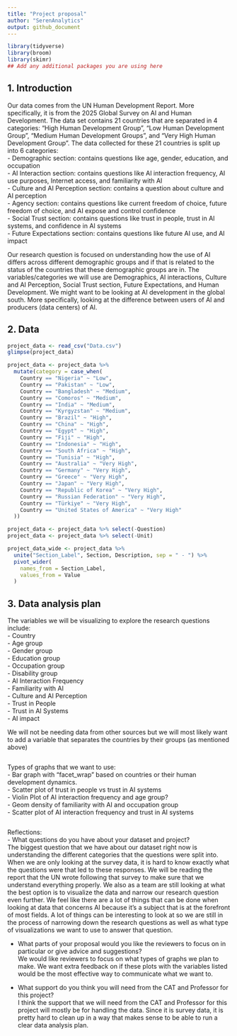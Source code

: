 ```yaml
---
title: "Project proposal"
author: "SerenAnalytics"
output: github_document
---
```


```r
library(tidyverse)
library(broom)
library(skimr)
## Add any additional packages you are using here
```

## 1. Introduction

Our data comes from the UN Human Development Report. More specifically, it is from the 2025 Global Survey on AI and Human Development. The data set contains 21 countries that are separated in 4 categories: “High Human Development Group”, “Low Human Development Group”, “Medium Human Development Groups”, and “Very High Human Development Group”. The data collected for these 21 countries is split up into 6 categories:  
- Demographic section: contains questions like age, gender, education, and occupation  
- AI Interaction section: contains questions like AI interaction frequency, AI use purposes, Internet access, and familiarity with AI  
- Culture and AI Perception section: contains a question about culture and AI perception  
- Agency section: contains questions like current freedom of choice, future freedom of choice, and AI expose and control confidence  
- Social Trust section: contains questions like trust in people, trust in AI systems, and confidence in AI systems  
- Future Expectations section: contains questions like future AI use, and AI impact  


Our research question is focused on understanding how the use of AI differs across different demographic groups and if that is related to the status of the countries that these demographic groups are in. The variables/categories we will use are Demographics, AI interactions, Culture and AI Perception, Social Trust section, Future Expectations, and Human Development. We might want to be looking at AI development in the global south. More specifically, looking at the difference between users of AI and producers (data centers) of AI.  
 

## 2. Data

```r
project_data <- read_csv("Data.csv")
glimpse(project_data)
```

```r
project_data <- project_data %>%
  mutate(category = case_when(
    Country == "Nigeria" ~ "Low",
    Country == "Pakistan" ~ "Low",
    Country == "Bangladesh" ~ "Medium",
    Country == "Comoros" ~ "Medium",
    Country == "India" ~ "Medium",
    Country == "Kyrgyzstan" ~ "Medium",
    Country == "Brazil" ~ "High",
    Country == "China" ~ "High",
    Country == "Egypt" ~ "High",
    Country == "Fiji" ~ "High",
    Country == "Indonesia" ~ "High",
    Country == "South Africa" ~ "High",
    Country == "Tunisia" ~ "High",
    Country == "Australia" ~ "Very High",
    Country == "Germany" ~ "Very High",
    Country == "Greece" ~ "Very High",
    Country == "Japan" ~ "Very High",
    Country == "Republic of Korea" ~ "Very High",
    Country == "Russian Federation" ~ "Very High",
    Country == "Türkiye" ~ "Very High",
    Country == "United States of America" ~ "Very High"
  ))
```

```r
project_data <- project_data %>% select(-Question)
project_data <- project_data %>% select(-Unit)
```

```r
project_data_wide <- project_data %>%
  unite("Section_Label", Section, Description, sep = " - ") %>%
  pivot_wider(
    names_from = Section_Label,
    values_from = Value
  )
```

## 3. Data analysis plan

The variables we will be visualizing to explore the research questions include:  
- Country  
- Age group  
- Gender group  
- Education group  
- Occupation group  
- Disability group  
- AI Interaction Frequency  
- Familiarity with AI  
- Culture and AI Perception  
- Trust in People  
- Trust in AI Systems  
- AI impact  

We will not be needing data from other sources but we will most likely want to add a variable that separates the countries by their groups (as mentioned above)  

```r

```

Types of graphs that we want to use:  
- Bar graph with “facet_wrap” based on countries or their human development dynamics.  
- Scatter plot of trust in people vs trust in AI systems  
- Violin Plot of AI interaction frequency and age group?  
- Geom density of familiarity with AI and occupation group  
- Scatter plot of AI interaction frequency and trust in AI systems  

```r

```

Reflections:  
- What questions do you have about your dataset and project?  
The biggest question that we have about our dataset right now is understanding the different categories that the questions were split into. When we are only looking at the survey data, it is hard to know exactly what the questions were that led to these responses. We will be reading the report that the UN wrote following that survey to make sure that we understand everything properly. 
We also as a team are still looking at what the best option is to visualize the data and narrow our research question even further. We feel like there are a lot of things that can be done when looking at data that concerns AI because it’s a subject that is at the forefront of most fields. A lot of things can be interesting to look at so we are still in the process of narrowing down the research questions as well as what type of visualizations we want to use to answer that question.  

- What parts of your proposal would you like the reviewers to focus on in particular or give advice and suggestions?  
We would like reviewers to focus on what types of graphs we plan to make. We want extra feedback on if these plots with the variables listed would be the most effective way to communicate what we want to. 

- What support do you think you will need from the CAT and Professor for this project?  
I think the support that we will need from the CAT and Professor for this project will mostly be for handling the data. Since it is survey data, it is pretty hard to clean up in a way that makes sense to be able to run a clear data analysis plan. 
